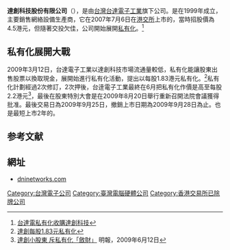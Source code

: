'''達創科技股份有限公司'''（{{sehk2|0722}}），是由[[台灣|台灣]][[台達電子工業|台達電子工業]]旗下公司。是在1999年成立，主要銷售網絡設備生產商，它在2007年7月6日在[[港交所|港交所]]上市的，當時招股價為4.5港元，但隨著交投欠佳，公司開始展開[[私有化|私有化]]。<ref>[http://www.digitimes.com.tw/tw/dt/n/shwnws.asp?CnlID=10&id=0000126326_4PF4DW3C1PX6Z77AWPQS5 台達電私有化收購達創科技]</ref>

==私有化展開大戰==
2009年3月12日，台達電子工業以達創科技市場流通量較低，私有化能讓股東出售股票以換取現金，展開始進行私有化活動，提出以每股1.83港元私有化。<ref>[http://paper.wenweipo.com/2009/03/14/FI0903140016.htm 達創每股1.83元私有化]</ref>私有化計劃經過2次修訂，2次押後，台逹電子工業最終在6月把私有化作價是高至每股2.2港元<ref>[http://news.sina.com.hk/cgi-bin/nw/show.cgi/51/1/1/1164990/1.html 達創小股東 斥私有化「斂財」] {{Wayback|url=http://news.sina.com.hk/cgi-bin/nw/show.cgi/51/1/1/1164990/1.html |date=20090618205418 }} 明報，2009年6月12日</ref>，最後在股東特別大會是在2009年8月20日舉行重新召開法院會議獲得批准。最後交易日為2009年9月25日，撤銷上市日期為2009年9月28日為止。也是最短上市2年的。

==参考文献==
{{Reflist}}

==網址==
*[http://www.dninetworks.com dninetworks.com]
{{台達集團}}
[[Category:台灣電子公司|Category:台灣電子公司]]
[[Category:臺灣電腦硬體公司|Category:臺灣電腦硬體公司]]
[[Category:香港交易所已除牌公司|Category:香港交易所已除牌公司]]